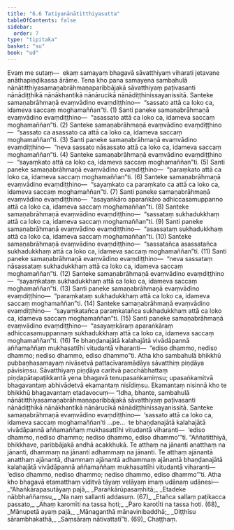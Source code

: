 ```yaml
---
title: "6.6 Tatiyanānātitthiyasutta"
tableOfContents: false
sidebar:
  order: 7
type: "tipitaka"
basket: "su"
book: "ud"
---
```



<DynamicBreadcrumb />

<Division number="56" book="ud" bookNo="18" page="164">

<Paragraph number="549" book="ud">
Evaṃ me sutaṃ—  ekaṃ samayaṃ bhagavā sāvatthiyaṃ viharati jetavane anāthapiṇḍikassa ārāme. Tena kho pana samayena sambahulā nānātitthiyasamaṇabrāhmaṇaparibbājakā sāvatthiyaṃ paṭivasanti nānādiṭṭhikā nānākhantikā nānārucikā nānādiṭṭhinissayanissitā.
</Paragraph>

<Paragraph number="550" book="ud">
Santeke samaṇabrāhmaṇā evaṃvādino evaṃdiṭṭhino—  “sassato attā ca loko ca, idameva saccaṃ moghamaññan”ti. (1)
</Paragraph>

<Paragraph number="551" book="ud">
Santi paneke samaṇabrāhmaṇā evaṃvādino evaṃdiṭṭhino—  “asassato attā ca loko ca, idameva saccaṃ moghamaññan”ti. (2)
</Paragraph>

<Paragraph number="552" book="ud">
Santeke samaṇabrāhmaṇā evaṃvādino evaṃdiṭṭhino—  “sassato ca asassato ca attā ca loko ca, idameva saccaṃ moghamaññan”ti. (3)
</Paragraph>

<Paragraph number="553" book="ud">
Santi paneke samaṇabrāhmaṇā evaṃvādino evaṃdiṭṭhino—  “neva sassato nāsassato attā ca loko ca, idameva saccaṃ moghamaññan”ti. (4)
</Paragraph>

<Paragraph number="554" book="ud">
Santeke samaṇabrāhmaṇā evaṃvādino evaṃdiṭṭhino—  “sayaṃkato attā ca loko ca, idameva saccaṃ moghamaññan”ti. (5)
</Paragraph>

<Paragraph number="555" book="ud">
Santi paneke samaṇabrāhmaṇā evaṃvādino evaṃdiṭṭhino—  “paraṃkato attā ca loko ca, idameva saccaṃ moghamaññan”ti. (6)
</Paragraph>

<Paragraph number="556" book="ud">
Santeke samaṇabrāhmaṇā evaṃvādino evaṃdiṭṭhino—  “sayaṃkato ca paraṃkato ca attā ca loko ca, idameva saccaṃ moghamaññan”ti. (7)
</Paragraph>

<Paragraph number="557" book="ud">
Santi paneke samaṇabrāhmaṇā evaṃvādino evaṃdiṭṭhino—  “asayaṅkāro aparaṅkāro adhiccasamuppanno attā ca loko ca, idameva saccaṃ moghamaññan”ti. (8)
</Paragraph>

<Paragraph number="558" book="ud">
Santeke samaṇabrāhmaṇā evaṃvādino evaṃdiṭṭhino—  “sassataṃ sukhadukkhaṃ attā ca loko ca, idameva saccaṃ moghamaññan”ti. (9)
</Paragraph>

<Paragraph number="559" book="ud">
Santi paneke samaṇabrāhmaṇā evaṃvādino evaṃdiṭṭhino—  “asassataṃ sukhadukkhaṃ attā ca loko ca, idameva saccaṃ moghamaññan”ti. (10)
</Paragraph>

<Paragraph number="560" book="ud">
Santeke samaṇabrāhmaṇā evaṃvādino evaṃdiṭṭhino—  “sassatañca asassatañca sukhadukkhaṃ attā ca loko ca, idameva saccaṃ moghamaññan”ti. (11)
</Paragraph>

<Paragraph number="561" book="ud">
Santi paneke samaṇabrāhmaṇā evaṃvādino evaṃdiṭṭhino—  “neva sassataṃ nāsassataṃ sukhadukkhaṃ attā ca loko ca, idameva saccaṃ moghamaññan”ti. (12)
</Paragraph>

<Paragraph number="562" book="ud">
Santeke samaṇabrāhmaṇā evaṃvādino evaṃdiṭṭhino—  “sayaṃkataṃ sukhadukkhaṃ attā ca loko ca, idameva saccaṃ moghamaññan”ti. (13)
</Paragraph>

<Paragraph number="563" book="ud">
Santi paneke samaṇabrāhmaṇā evaṃvādino evaṃdiṭṭhino—  “paraṃkataṃ sukhadukkhaṃ attā ca loko ca, idameva saccaṃ moghamaññan”ti. (14)
</Paragraph>

<Paragraph number="564" book="ud">
Santeke samaṇabrāhmaṇā evaṃvādino evaṃdiṭṭhino—  “sayaṃkatañca paraṃkatañca sukhadukkhaṃ attā ca loko ca, idameva saccaṃ moghamaññan”ti. (15)
</Paragraph>

<Paragraph number="565" book="ud">
Santi paneke samaṇabrāhmaṇā evaṃvādino evaṃdiṭṭhino—  “asayaṃkāraṃ aparaṅkāraṃ adhiccasamuppannaṃ sukhadukkhaṃ attā ca loko ca, idameva saccaṃ moghamaññan”ti. (16)
</Paragraph>

<Paragraph number="566" book="ud">
Te bhaṇḍanajātā kalahajātā vivādāpannā aññamaññaṃ mukhasattīhi vitudantā viharanti—  “ediso dhammo, nediso dhammo; nediso dhammo, ediso dhammo”ti.
</Paragraph>

<Paragraph number="567" book="ud">
Atha kho sambahulā bhikkhū pubbaṇhasamayaṃ nivāsetvā pattacīvaramādāya sāvatthiṃ piṇḍāya pāvisiṃsu. Sāvatthiyaṃ piṇḍāya caritvā pacchābhattaṃ piṇḍapātapaṭikkantā yena bhagavā tenupasaṅkamiṃsu; upasaṅkamitvā bhagavantaṃ abhivādetvā ekamantaṃ nisīdiṃsu. Ekamantaṃ nisinnā kho te bhikkhū bhagavantaṃ etadavocuṃ—
</Paragraph>

<Paragraph number="568" book="ud">
“Idha, bhante, sambahulā nānātitthiyasamaṇabrāhmaṇaparibbājakā sāvatthiyaṃ paṭivasanti nānādiṭṭhikā nānākhantikā nānārucikā nānādiṭṭhinissayanissitā.
</Paragraph>

<Paragraph number="569" book="ud">
Santeke samaṇabrāhmaṇā evaṃvādino evaṃdiṭṭhino—  ‘sassato attā ca loko ca, idameva saccaṃ moghamaññan’ti …pe…  te bhaṇḍanajātā kalahajātā vivādāpannā aññamaññaṃ mukhasattīhi vitudantā viharanti—  ‘ediso dhammo, nediso dhammo; nediso dhammo, ediso dhammo’”ti.
</Paragraph>

<Paragraph number="570" book="ud">
“Aññatitthiyā, bhikkhave, paribbājakā andhā acakkhukā. Te atthaṃ na jānanti anatthaṃ na jānanti, dhammaṃ na jānanti adhammaṃ na jānanti. Te atthaṃ ajānantā anatthaṃ ajānantā, dhammaṃ ajānantā adhammaṃ ajānantā bhaṇḍanajātā kalahajātā vivādāpannā aññamaññaṃ mukhasattīhi vitudantā viharanti—  ‘ediso dhammo, nediso dhammo; nediso dhammo, ediso dhammo’”ti.
</Paragraph>

<Paragraph number="571" book="ud">
Atha kho bhagavā etamatthaṃ viditvā tāyaṃ velāyaṃ imaṃ udānaṃ udānesi—
</Paragraph>

<Paragraph number="572" type="verses" book="ud">
_“Ahaṅkārapasutāyaṃ pajā,_  
_Paraṅkārūpasaṃhitā;_  
_Etadeke nābbhaññaṃsu,_  
_Na naṃ sallanti addasuṃ. (67)_  

</Paragraph>

<Paragraph number="573" type="verses" book="ud">
_Etañca sallaṃ paṭikacca passato,_  
_Ahaṃ karomīti na tassa hoti;_  
_Paro karotīti na tassa hoti. (68)_  

</Paragraph>

<Paragraph number="574" type="verses" book="ud">
_Mānupetā ayaṃ pajā,_  
_Mānaganthā mānavinibaddhā;_  
_Diṭṭhīsu sārambhakathā,_  
_Saṃsāraṃ nātivattatī”ti. (69)_  


</Paragraph>
</Division>

<Paragraph number="575" type="center" book="ud">
Chaṭṭhaṃ.
</Paragraph>